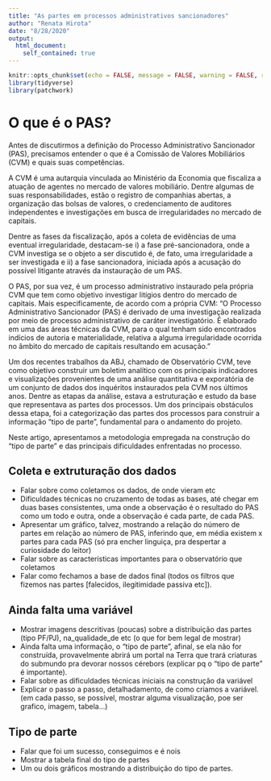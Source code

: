 ```yaml
---
title: "As partes em processos administrativos sancionadores"
author: "Renata Hirota"
date: "8/28/2020"
output: 
  html_document:
    self_contained: true
---
```


```r
knitr::opts_chunk$set(echo = FALSE, message = FALSE, warning = FALSE, results = "hide")
library(tidyverse)
library(patchwork)
```

# O que é o PAS? 

Antes de discutirmos a definição do Processo Administrativo Sancionador (PAS), precisamos entender o que é a Comissão de Valores Mobiliários (CVM) e quais suas competências.

A CVM é uma autarquia vinculada ao Ministério da Economia que fiscaliza a atuação de agentes no mercado de valores mobiliário. Dentre algumas de suas responsabilidades, estão o registro de companhias abertas, a organização das bolsas de valores, o credenciamento de auditores independentes e investigações em busca de irregularidades no mercado de capitais.

Dentre as fases da fiscalização, após a coleta de evidências de uma eventual irregularidade, destacam-se i) a fase pré-sancionadora, onde a CVM investiga se o objeto a ser discutido é, de fato, uma irregularidade a ser investigada e ii) a fase sancionadora, iniciada após a acusação do possível litigante através da instauração de um PAS.

O PAS, por sua vez, é um processo administrativo instaurado pela própria CVM que tem como objetivo investigar litígios dentro do mercado de capitais. Mais especificamente, de acordo com a própria CVM: 
"O Processo Administrativo Sancionador (PAS) é derivado de uma investigação realizada por meio de processo administrativo de caráter investigatório. É elaborado em uma das áreas técnicas da CVM, para o qual tenham sido encontrados indícios de autoria e materialidade, relativa a alguma irregularidade ocorrida no âmbito do mercado de capitais resultando em acusação."

Um dos recentes trabalhos da ABJ, chamado de Observatório CVM, teve como objetivo construir um boletim analítico com os principais indicadores e visualizações provenientes de uma análise quantitativa e exporatória de um conjunto de dados dos inquéritos instaurados pela CVM nos últimos anos. Dentre as etapas da análise, estava a estruturação e estudo da base que representava as partes dos processos. Um dos principais obstáculos dessa etapa, foi a categorização das partes dos processos para construir a informação "tipo de parte", fundamental para o andamento do projeto.

Neste artigo, apresentamos a metodologia empregada na construção do "tipo de parte" e das principais dificuldades enfrentadas no processo.

## Coleta e extruturação dos dados

- Falar sobre como coletamos os dados, de onde vieram etc
- Dificuldades técnicas no cruzamento de todas as bases, até chegar em duas bases consistentes, uma onde a observação é o resultado do PAS como um todo e outra, onde a observação é cada parte, de cada PAS.
- Apresentar um gráfico, talvez, mostrando a relação do número de partes em relação ao número de PAS, inferindo que, em média existem x partes para cada PAS (só pra encher linguiça, pra despertar a curiosidade do leitor)
- Falar sobre as características importantes para o observatório que coletamos
- Falar como fechamos a base de dados final (todos os filtros que fizemos nas partes [falecidos, ilegitimidade passiva etc]).

## Ainda falta uma variável

- Mostrar imagens descritivas (poucas) sobre a distribuição das partes (tipo PF/PJ), na_qualidade_de etc (o que for bem legal de mostrar)
- Ainda falta uma informação, o "tipo de parte", afinal, se ela não for construída, provavelmente abrirá um portal na Terra que trará criaturas do submundo pra devorar nossos cérebors (explicar pq o "tipo de parte" é importante).
- Falar sobre as dificuldades técnicas iniciais na construção da variável
- Explicar o passo a passo, detalhadamento, de como criamos a variável. (em cada passo, se possível, mostrar alguma visualização, poe ser grafico, imagem, tabela...)


## Tipo de parte

- Falar que foi um sucesso, conseguimos e é nois
- Mostrar a tabela final do tipo de partes
- Um ou dois gráficos mostrando a distribuição do tipo de partes.
